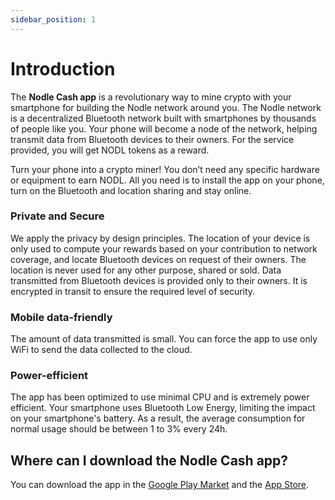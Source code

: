 ```yaml
---
sidebar_position: 1
---
```


# Introduction

The **Nodle Cash app** is a revolutionary way to mine crypto with your smartphone for building the Nodle network around you.
The Nodle network is a decentralized Bluetooth network built with smartphones by thousands of people like you. Your phone will
become a node of the network, helping transmit data from Bluetooth devices to their owners. For the service provided,
 you will get NODL tokens as a reward.

Turn your phone into a crypto miner! You don’t need any specific hardware or equipment to earn NODL. All you need is to
 install the app on your phone, turn on the Bluetooth and location sharing and stay online.

### Private and Secure

We apply the privacy by design principles. The location of your device is only used to compute your rewards based on your
contribution to network coverage, and locate Bluetooth devices on request of their owners. The location is never used for
any other purpose, shared or sold. Data transmitted from Bluetooth devices is provided only to their owners. It is encrypted
in transit to ensure the required level of security.

### Mobile data-friendly

The amount of data transmitted is small. You can force the app to use only WiFi to send the data collected to the cloud.

### Power-efficient

The app has been optimized to use minimal CPU and is extremely power efficient. Your smartphone uses Bluetooth Low Energy,
limiting the impact on your smartphone's battery. As a result, the average consumption for normal usage should be
between 1 to 3% every 24h.

## Where can I download the Nodle Cash app?

You can download the app in the [Google Play Market](https://play.google.com/store/apps/details?id=io.nodle.cash) and the
[App Store](https://apps.apple.com/us/app/nodle-cash/id1480763553).

